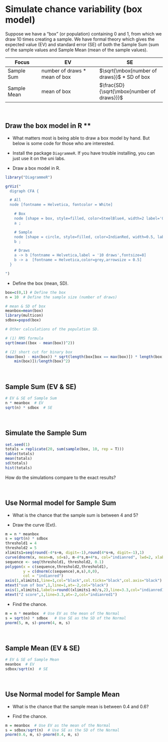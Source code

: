 # Simulate chance variability (box model) {#boxmodel}

Suppose we have a "box" (or population) containing 0 and 1, from which we draw 10 times creating a sample. We have formal theory which gives the expected value (EV) and standard error (SE) of both the Sample Sum (sum of the sample values and Sample Mean (mean of the sample values).

|Focus|EV|SE|
|---------|---------------|-----------------|
|Sample Sum| number of draws * mean of box  |$\sqrt{\mbox{number of draws}}$ * SD of box |
|Sample Mean| mean of box  |$\frac{SD}{\sqrt{\mbox{number of draws}}}$|

<br>

## Draw the box model in R **

- What matters most is being able to draw a box model by hand. But below is some code for those who are interested.

- Install the package `DiagrammeR`. If you have trouble installing, you can just use it on the uni labs.

- Draw a box model in R.

```r
library("DiagrammeR")

grViz(" 
  digraph CFA {

  # All
  node [fontname = Helvetica, fontcolor = White]

    # Box
    node [shape = box, style=filled, color=SteelBlue4, width=2 label='0  1'][fillcolor = SteelBlue4]
    a ; 

    # Sample
    node [shape = circle, style=filled, color=IndianRed, width=0.5, label='-'][fillcolor = IndianRed]
    b ; 

    # Draws
    a -> b [fontname = Helvetica,label = '10 draws',fontsize=8]
    b -> a  [fontname = Helvetica,color=grey,arrowsize = 0.5]
  }

")
```

- Define the box (mean, SD).

```r
box=c(0,1) # Define the box
n = 10  # Define the sample size (number of draws)

# mean & SD of box
meanbox=mean(box)
library(multicon)
sdbox=popsd(box)

# Other calculations of the population SD.

# (1) RMS formula
sqrt(mean((box - mean(box))^2))

# (2) short cut for binary box
(max(box) - min(box)) * sqrt(length(box[box == max(box)]) * length(box[box == 
    min(box)])/length(box)^2)
```

<br>

## Sample Sum (EV & SE)

```r
# EV & SE of Sample Sum
n * meanbox  # EV
sqrt(n) * sdbox  # SE
```

<br>

## Simulate the Sample Sum

```r
set.seed(1)
totals = replicate(20, sum(sample(box, 10, rep = T)))
table(totals)
mean(totals)
sd(totals)
hist(totals)
```

How do the simulations compare to the exact results?

<br>


## Use Normal model for Sample Sum

- What is the chance that the sample sum is between 4 and 5?

- Draw the curve (Ext).

```r
m = n * meanbox
s = sqrt(n) * sdbox
threshold1 = 4
threshold2 = 5
xlimits1=seq(round(-4*s+m, digit=-1),round(4*s+m, digit=-1),1)
curve(dnorm(x, mean=m, sd=s), m-4*s,m+4*s, col="indianred", lwd=2, xlab="", ylab="", main ="P(sum is between 4 and 5)",axes=F)
sequence <- seq(threshold1, threshold2, 0.1)
polygon(x = c(sequence,threshold2,threshold1),
        y = c(dnorm(c(sequence),m,s),0,0),
        col = "indianred")
axis(1,xlimits1,line=1,col="black",col.ticks="black",col.axis="black")
mtext("sum of box",1,line=1,at=-2,col="black")
axis(1,xlimits1,labels=round((xlimits1-m)/s,2),line=3.3,col="indianred1",col.ticks="indianred1",col.axis="indianred1")
mtext("Z score",1,line=3.3,at=-2,col="indianred1")
```

- Find the chance.

```r
m = n * meanbox  # Use EV as the mean of the Normal
s = sqrt(n) * sdbox   # Use SE as the SD of the Normal
pnorm(5, m, s)-pnorm(4, m, s)
```

<br> 


## Sample Mean (EV & SE)

```r
# EV & SE of Sample Mean
meanbox  # EV
sdbox/sqrt(n)  # SE
```

<br>

## Use Normal model for Sample Mean

- What is the chance that the sample mean is between 0.4 and 0.6?

- Find the chance.

```r
m = meanbox  # Use EV as the mean of the Normal
s = sdbox/sqrt(n)  # Use SE as the SD of the Normal
pnorm(0.6, m, s)-pnorm(0.4, m, s)
```

<br><br>